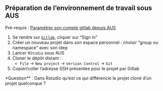 :::{.callout-tip collapse="true" icon=false}
## Préparation de l'environnement de travail sous AUS
Pré-requis : [Paramétrer son compte gitlab depuis AUS](https://gitlab.insee.fr/infrastructure/lss/ausv3/documentation-utilisateurs/-/wikis/Logiciels/Git#cr%C3%A9ation-et-param%C3%A9trage-des-cl%C3%A9s-ssh-pour-pouvoir-communiquer-avec-gitlabinseefr)

:::{.incremental}
1. Se rendre sur [`Gitlab`](https://gitlab.insee.fr), cliquer sur "Sign in"
2. Créer un nouveau projet dans son espace personnel : choisir "group ou namespace" avec son idep
3. Lancer `RStudio` sous AUS
4. Cloner le dépôt distant :
    + `File` → `New project` → `Version Control` → `Git`
5. Copier/coller l'adresse SSH présentée pour le projet par Gitlab
:::

:::

*Question** : Dans Rstudio qu'est ce qui différencie le projet cloné d'un projet quelconque ?
